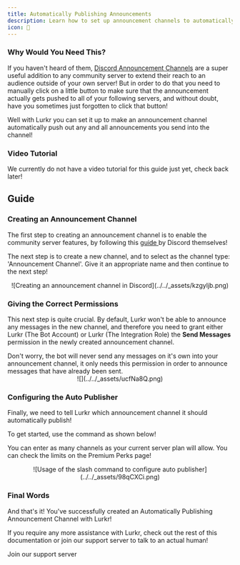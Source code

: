 ```yaml
---
title: Automatically Publishing Announcements
description: Learn how to set up announcement channels to automatically publish themselves!
icon: 📣
---
```



### Why Would You Need This?

If you haven't heard of them, [Discord Announcement Channels](https://support.discord.com/hc/en-us/articles/360032008192-Announcement-Channels-) are a super useful addition to any community server to extend their reach to an audience outside of your own server! But in order to do that you need to manually click on a little button to make sure that the announcement actually gets pushed to all of your following servers, and without doubt, have you sometimes just forgotten to click that button!

Well with Lurkr you can set it up to make an announcement channel automatically push out any and all announcements you send into the channel!&#x20;

### Video Tutorial

We currently do not have a video tutorial for this guide just yet, check back later!

## Guide

### Creating an Announcement Channel

The first step to creating an announcement channel is to enable the community server features, by following this [guide ](https://support.discord.com/hc/en-us/articles/360047132851-Enabling-Your-Community-Server)by Discord themselves!

The next step is to create a new channel, and to select as the channel type: 'Announcement Channel'. Give it an appropriate name and then continue to the next step!

<center>
	![Creating an announcement channel in Discord](../../_assets/kzgyljb.png)
</center>

### Giving the Correct Permissions

This next step is quite crucial. By default, Lurkr won't be able to announce any messages in the new channel, and therefore you need to grant either Lurkr (The Bot Account) or Lurkr (The Integration Role) the **Send Messages** permission in the newly created announcement channel.

<Callout type="info" title="Bot Permissions">
Don't worry, the bot will never send any messages on it's own into your announcement channel, it only needs this permission in order to announce messages that have already been sent.
</Callout>

<center>
	![](../../_assets/ucfNa8Q.png)
</center>

### Configuring the Auto Publisher

Finally, we need to tell Lurkr which announcement channel it should automatically publish!

To get started, use the command as shown below!

You can enter as many channels as your current server plan will allow. You can check the limits on the Premium Perks page!

<center>
	![Usage of the slash command to configure auto publisher](../../_assets/98qCXCi.png)
</center>

### Final Words

And that's it! You've successfully created an Automatically Publishing Announcement Channel with Lurkr!

If you require any more assistance with Lurkr, check out the rest of this documentation or join our support server to talk to an actual human!

<Cards>
	<Card href={SUPPORT_SERVER_INVITE} title="💬 Want to chat with an actual human?">
		Join our support server
	</Card>
</Cards>
